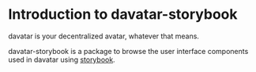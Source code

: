
<Meta title="davatar/Introduction" />

# Introduction to davatar-storybook

davatar is your decentralized avatar, whatever that means.

davatar-storybook is a package to browse the user interface components used in davatar using [storybook](https://storybook.js.org/).

